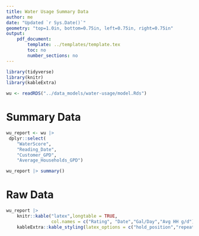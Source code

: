 ```yaml
---
title: Water Usage Summary Data
author: me
date: "Updated `r Sys.Date()`"
geometry: "top=1.0in, bottom=0.75in, left=0.75in, right=0.75in"
output:
    pdf_document:
        template: ../templates/template.tex
        toc: no
        number_sections: no
---
```


```r
library(tidyverse)
library(knitr)
library(kableExtra)

wu <- readRDS("../data_models/water-usage/model.Rds")
```

# Summary Data

```r
wu_report <- wu |>
 dplyr::select(
    "WaterScore",
    "Reading_Date",
    "Customer_GPD",
    "Average_Households_GPD")

wu_report |> summary()

```

# Raw Data

```r

wu_report |>
    knitr::kable("latex",longtable = TRUE,
                 col.names = c("Rating", "Date","Gal/Day","Avg HH g/d")) |>
    kableExtra::kable_styling(latex_options = c("hold_position","repeat_header"))

```
